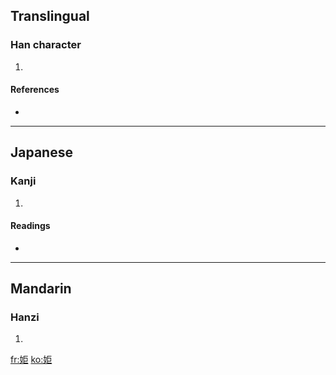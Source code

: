 ==Translingual==

===Han character===
{{Han char|rn=38|rad=女|as=05|sn=8|four=4141<sub>7</sub>|canj=女尸尸 (VSS)}}

# {{defn|Han|sort=女05}}

====References====
* {{Han ref|kx=0259.140|dkj=06185|dj=0525.040|hdz=21030.060|uh=59D6|ud=22998|bh=CC4E|bd=52302}}

----

==Japanese==

===Kanji===
{{ja-kanji|grade=|rs=女05}}

# {{defn|Japanese}}

====Readings====
* {{ja-readings|on=[[きょ]] (kyo), [[ご]] (go)|kun=}}

----

==Mandarin==

===Hanzi===
{{cmn-hanzi|pin=[[jù]] ([[ju4]])|wg=chü<sup>4</sup>}}

# {{defn|Mandarin}}

[[fr:姖]]
[[ko:姖]]